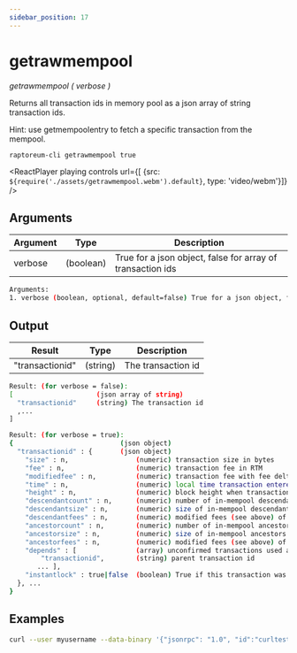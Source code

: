 ```yaml
---
sidebar_position: 17
---
```


# getrawmempool

*getrawmempool ( verbose )*

Returns all transaction ids in memory pool as a json array of string transaction ids.

Hint: use getmempoolentry to fetch a specific transaction from the mempool.

`raptoreum-cli getrawmempool true`

<ReactPlayer playing controls url={[
    {src: `${require('./assets/getrawmempool.webm').default}`, type: 'video/webm'}]} />


## Arguments

| Argument | Type | Description |
|--|--|--|
| verbose | (boolean) | True for a json object, false for array of transaction ids |

```bash
Arguments:
1. verbose (boolean, optional, default=false) True for a json object, false for array of transaction ids
```

## Output

| Result | Type | Description |
|--|--|--|
| "transactionid" | (string) | The transaction id |

```bash
Result: (for verbose = false):
[                     (json array of string)
  "transactionid"     (string) The transaction id
  ,...
]

Result: (for verbose = true):
{                           (json object)
  "transactionid" : {       (json object)
    "size" : n,                 (numeric) transaction size in bytes
    "fee" : n,                  (numeric) transaction fee in RTM
    "modifiedfee" : n,          (numeric) transaction fee with fee deltas used for mining priority
    "time" : n,                 (numeric) local time transaction entered pool in seconds since 1 Jan 1970 GMT
    "height" : n,               (numeric) block height when transaction entered pool
    "descendantcount" : n,      (numeric) number of in-mempool descendant transactions (including this one)
    "descendantsize" : n,       (numeric) size of in-mempool descendants (including this one)
    "descendantfees" : n,       (numeric) modified fees (see above) of in-mempool descendants (including this one)
    "ancestorcount" : n,        (numeric) number of in-mempool ancestor transactions (including this one)
    "ancestorsize" : n,         (numeric) size of in-mempool ancestors (including this one)
    "ancestorfees" : n,         (numeric) modified fees (see above) of in-mempool ancestors (including this one)
    "depends" : [               (array) unconfirmed transactions used as inputs for this transaction
        "transactionid",        (string) parent transaction id
       ... ],
    "instantlock" : true|false  (boolean) True if this transaction was locked via InstantSend
  }, ...
}
```


## Examples

```bash
curl --user myusername --data-binary '{"jsonrpc": "1.0", "id":"curltest", "method": "getrawmempool", "params": [true] }' -H 'content-type: text/plain;' http://127.0.0.1:9998/
```
